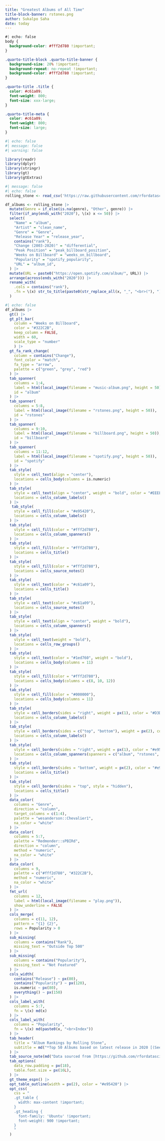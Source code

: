 ```yaml
---
title: "Greatest Albums of All Time"
title-block-banner: rstones.png
author: Sukalpo Saha
date: today
---
```


```css
#| echo: false
body {
  background-color: #fff2d780 !important;
}

.quarto-title-block .quarto-title-banner {
  background-size: 20% !important;
  background-repeat: no-repeat !important;
  background-color: #fff2d780 !important;
}

.quarto-title .title {
  color: #c61a09;
  font-weight: 800;
  font-size: xxx-large;
}

.quarto-title-meta {
  color: #c61a09;
  font-weight: 800;
  font-size: large;
}
```

```r
#| echo: false
#| message: false
#| warning: false

library(readr)
library(dplyr)
library(stringr)
library(gt)
library(gtExtras)
```

```r
#| message: false
#| echo: false
rolling_stone <- read_csv('https://raw.githubusercontent.com/rfordatascience/tidytuesday/master/data/2024/2024-05-07/rolling_stone.csv')

df_albums <- rolling_stone |>
  mutate(Genre = if_else(is.na(genre), "Other", genre)) |>
  filter(if_any(ends_with("2020"), \(x) x <= 50)) |>
  select(
    "Name" = "album",
    "Artist" = "clean_name",
    "Genre" = "Genre",
    "Release Year" = "release_year",
    contains("rank"),
    "Change (2003-2020)" = "differential",
    "Peak Position" = "peak_billboard_position",
    "Weeks on Billboard" = "weeks_on_billboard",
    "Popularity" = "spotify_popularity",
    "URL" = "album_id",
  ) |>
  mutate(URL = paste0("https://open.spotify.com/album/", URL)) |>
  arrange(across(ends_with("2020"))) |>
  rename_with(
    .cols = contains("rank"),
    .fn = \(x) str_to_title(paste0(str_replace_all(x, "_", "<br>("), ")"))
  )
```

```r
#| echo: false
df_albums |>
  gt() |>
  gt_plt_bar(
    column = "Weeks on Billboard",
    color = "#322C2B",
    keep_column = FALSE,
    width = 60,
    scale_type = "number"
    ) |>
  gt_fa_rank_change(
    column = contains("Change"),
    font_color = "match",
    fa_type = "arrow",
    palette = c("green", "grey", "red")
  ) |>
  tab_spanner(
    columns = 1:4,
    label = html(local_image(filename = "music-album.png", height = 50)),
    id = "album"
  ) |>
  tab_spanner(
    columns = 5:8,
    label = html(local_image(filename = "rstones.png", height = 50)),
    id = "rstones"
  ) |>
  tab_spanner(
    columns = 9:10,
    label = html(local_image(filename = "billboard.png", height = 50)),
    id = "billboard"
  ) |>
  tab_spanner(
    columns = 11:12,
    label = html(local_image(filename = "spotify.png", height = 50)),
    id = "spotify"
  ) |>
  tab_style(
    style = cell_text(align = "center"),
    locations = cells_body(columns = is.numeric)
  ) |>
  tab_style(
    style = cell_text(align = "center", weight = "bold", color = "#EEEEEE", font = "Ubuntu"),
    locations = cells_column_labels()
  ) |>
   tab_style(
    style = cell_fill(color = "#e95420"),
    locations = cells_column_labels()
  ) |>
  tab_style(
    style = cell_fill(color = "#fff2d780"),
    locations = cells_column_spanners()
  ) |>
  tab_style(
    style = cell_fill(color = "#fff2d780"),
    locations = cells_title()
  ) |>
  tab_style(
    style = cell_fill(color = "#fff2d780"),
    locations = cells_source_notes()
  ) |>
  tab_style(
    style = cell_text(color = "#c61a09"),
    locations = cells_title()
  ) |>
  tab_style(
    style = cell_text(color = "#c61a09"),
    locations = cells_source_notes()
  ) |>
  tab_style(
    style = cell_text(align = "center", weight = "bold"),
    locations = cells_column_spanners()
  ) |>
  tab_style(
    style = cell_text(weight = "bold"),
    locations = cells_row_groups()
  ) |>
  tab_style(
    style = cell_text(color = "#1ed760", weight = "bold"),
    locations = cells_body(columns = 11)
  ) |>
  tab_style(
    style = cell_fill(color = "#fff2d780"),
    locations = cells_body(columns = c(8, 10, 12))
  ) |>
  tab_style(
    style = cell_fill(color = "#000000"),
    locations = cells_body(columns = 11)
  ) |>
  tab_style(
    style = cell_borders(sides = "right", weight = px(1), color = "#D3D3D3", style = "solid"),
    locations = cells_column_labels()
  ) |>
  tab_style(
    style = cell_borders(sides = c("top", "bottom"), weight = px(2), color = "#e95420", style = "solid"),
    locations = cells_column_labels()
  ) |>
  tab_style(
    style = cell_borders(sides = "right", weight = px(1), color = "#e95420", style = "solid"),
    locations = cells_column_spanners(spanners = c("album", "rstones", "billboard"))
  ) |>
  tab_style(
    style = cell_borders(sides = "bottom", weight = px(2), color = "#e95420", style = "solid"),
    locations = cells_title()
  ) |>
  tab_style(
    style = cell_borders(sides = "top", style = "hidden"),
    locations = cells_title()
  ) |>
  data_color(
    columns = "Genre",
    direction = "column",
    target_columns = c(1:4),
    palette = "wesanderson::Chevalier1",
    na_color = "white"
  ) |>
  data_color(
    columns = 5:7,
    palette = "Redmonder::sPBIRd",
    direction = "column",
    method = "numeric",
    na_color = "white"
  ) |>
  data_color(
    columns = 9,
    palette = c("#fff2d780", "#322C2B"),
    method = "numeric",
    na_color = "white"
  ) |>
  fmt_url(
    columns = 12,
    label = html(local_image(filename = "play.png")),
    show_underline = FALSE
  ) |>
  cols_merge(
    columns = c(11, 12),
    pattern = "{1} {2}",
    rows = Popularity > 0
  ) |>
  sub_missing(
    columns = contains("Rank"),
    missing_text = "Outside Top 500"
  ) |>
  sub_missing(
    columns = contains("Popularity"),
    missing_text = "Not Featured"
  ) |>
  cols_width(
    contains("Release") ~ px(80),
    contains("Popularity") ~ px(120),
    is.numeric ~ px(80),
    everything() ~ px(150)
  ) |>
  cols_label_with(
    columns = 5:7,
    fn = \(x) md(x)
  ) |>
  cols_label_with(
    columns = "Popularity",
    fn = \(x) md(paste0(x, "<br>Index"))
  ) |>
  tab_header(
    title = "Album Rankings by Rolling Stone",
    subtitle = md("*Top 50 Albums based on latest release in 2020 [(See Top 500)](https://www.rollingstone.com/music/music-lists/best-albums-of-all-time-1062063/)*")
  ) |>
  tab_source_note(md("Data sourced from [https://github.com/rfordatascience/tidytuesday/tree/master/data/2024/2024-05-07](https://github.com/rfordatascience/tidytuesday/tree/master/data/2024/2024-05-07)")) |>
  tab_options(
    data_row.padding = px(18),
    table.font.size = px(16L),
  ) |>
  gt_theme_espn() |>
  opt_table_outline(width = px(2), color = "#e95420") |>
  opt_css(
    css = "
    .gt_table {
      width: max-content !important;
    }
    .gt_heading {
      font-family: 'Ubuntu' !important;
      font-weight: 900 !important;
    }
    "
  )
```
